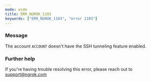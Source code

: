 ```yaml
---
mode: wide
title: ERR_NGROK_1103
keywords: ["ERR_NGROK_1103", "error 1103"]
---
```


### Message

The account `ACCOUNT` doesn't have the SSH tunneling feature enabled.

### Further help

If you're having trouble resolving this error, please reach out to [support@ngrok.com](mailto:support@ngrok.com?subject=Help%20with%20ERR_NGROK_1103)
